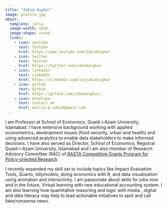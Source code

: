 ---
title: "Zahid Asghar"
image: profile.jpg
about:
  template: jolla
  image-width: 15em
  image-shape: round
  links:
    - icon: youtube
      text: Youtube
      href: https://www.youtube.com/Zahidasghar
    - icon: twitter
      text: Twitter
      href: https://twitter.com/zahedasghar
    - icon: linkedin
      text: LinkedIn
      href: https://linkedin.com/in/zahidasghar
    - icon: github
      text: Github
      href: https://github.com/zahedasghar/
    - icon: envelope
      text: Contact me
      href: mailto:g.zahid@gmail.com
---

I am Professor at School of Economics, Quaid-i-Azam University, Islamabad. I have extensive background working with applied econometrics, development issues (food security, urban and health) and using advanced analytics to enable data stakeholders to make informed decisions. I have also served as Director, School of Economics, Registrar Quaid-i-Azam University, Islamabad and I am also member of Research Advisory Committee (RAC) of [RASTA Competitive Grants Program for Policy-oriented Research](https://rasta.pide.org.pk/).

I recently expanded my skill set to include topics like Impact Evaluation Tools, Quarto, tidymodels, doing economics with R, and data visualization using animation and interactivity. I am passionate about skills for jobs now and in the future, Virtual learning with new educational accounting system. I am also learning how quantitative reasoning and logic with media , digital and data literacy may help to lead actionable initiatives to spot and call fake/nonsense news.


